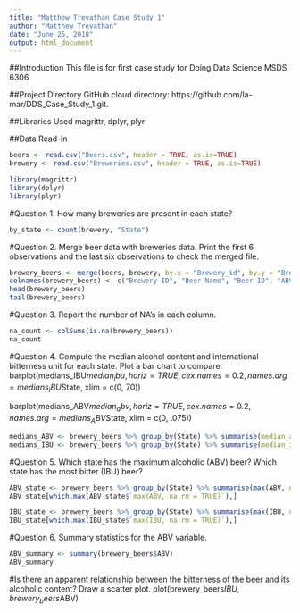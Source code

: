 ```yaml
---
title: "Matthew Trevathan Case Study 1"
author: "Matthew Trevathan"
date: "June 25, 2018"
output: html_document
---
```

##Introduction
This file is for first case study for Doing Data Science MSDS 6306

##Project Directory
GitHub cloud directory: https://github.com/la-mar/DDS_Case_Study_1.git.

##Libraries Used
magrittr, dplyr, plyr

##Data Read-in
```r
beers <- read.csv("Beers.csv", header = TRUE, as.is=TRUE)
brewery <- read.csv("Breweries.csv", header = TRUE, as.is=TRUE)
```

```r
library(magrittr)
library(dplyr)
library(plyr)
```

#Question 1. How many breweries are present in each state?
```r

by_state <- count(brewery, "State")
```

#Question 2. Merge beer data with breweries data. Print the first 6 observations and the last six observations to check the merged file.
```r
brewery_beers <- merge(beers, brewery, by.x = "Brewery_id", by.y = "Brew_ID")
colnames(brewery_beers) <- c("Brewery ID", "Beer Name", "Beer ID", "ABV", "IBU", "Style", "Ounces", "Brewery Name", "City", "State")
head(brewery_beers)
tail(brewery_beers)
```

#Question 3. Report the number of NA's in each column.
```r
na_count <- colSums(is.na(brewery_beers))
na_count
```

#Question 4. Compute the median alcohol content and international bitterness unit for each state. Plot a bar chart to compare.
barplot(medians_IBU$median_ibu, horiz = TRUE, cex.names=0.2, names.arg = medians_IBU$State, xlim = c(0, 70))

barplot(medians_ABV$median_abv, horiz = TRUE, cex.names=0.2, names.arg = medians_ABV$State, xlim = c(0, .075))
```r
medians_ABV <- brewery_beers %>% group_by(State) %>% summarise(median_abv = median(ABV, na.rm = TRUE)) 
medians_IBU <- brewery_beers %>% group_by(State) %>% summarise(median_ibu = median(IBU, na.rm = TRUE))
```

#Question 5. Which state has the maximum alcoholic (ABV) beer? Which state has the most bitter (IBU) beer?
```r
ABV_state <- brewery_beers %>% group_by(State) %>% summarise(max(ABV, na.rm = TRUE))
ABV_state[which.max(ABV_state$`max(ABV, na.rm = TRUE)`),]

IBU_state <- brewery_beers %>% group_by(State) %>% summarise(max(IBU, na.rm = TRUE))
IBU_state[which.max(IBU_state$`max(IBU, na.rm = TRUE)`),]
```

#Question 6. Summary statistics for the ABV variable.
```r
ABV_summary <- summary(brewery_beers$ABV)
ABV_summary
```

#Is there an apparent relationship between the bitterness of the beer and its alcoholic content? Draw a scatter plot.
plot(brewery_beers$IBU, brewery_beers$ABV)